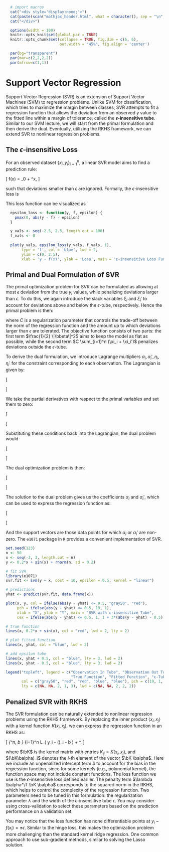 ```r
  # import macros
  cat("<div style='display:none;'>")
  cat(paste(scan("mathjax_header.html", what = character(), sep = "\n", quiet = TRUE), collapse = "\n"))
  cat("</div>")
```

```r
  options(width = 100)
  knitr::opts_knit$set(global.par = TRUE)
  knitr::opts_chunk$set(collapse = TRUE, fig.dim = c(6, 6),
                        out.width = "45%", fig.align = 'center')
```
```r
  par(bg="transparent")
  par(mar=c(2,2,2,2))
  par(mfrow=c(1,1))
```

# Support Vector Regression

Support Vector Regression (SVR) is an extension of Support Vector Machines (SVM) to regression problems. Unlike SVM for classification, which tries to maximize the margin between classes, SVR attempts to fit a regression function that allows the deviation from an observed $y$ value to the fitted line within a margin of tolerance, called the **$\epsilon$-insensitive tube**. Similar to our SVM lecture, we will start from the primal formulation and then derive the dual. Eventually, utilizing the RKHS framework, we can extend SVR to nonlinear regression problems.

## The $\epsilon$-insensitive Loss

For an observed dataset $\{x_i, y_i\}_{i = 1}^n$, a linear SVR model aims to find a prediction rule:

\[
f(x) = \beta_0 + \bbeta^\T x,
\]

such that deviations smaller than $\epsilon$ are ignored. Formally, the $\epsilon$-insensitive loss is

\begin{align}
L_\epsilon(y, f(x)) &= \begin{cases}
0, & \text{if } |y - f(x)| \leq \epsilon, \\
|y - f(x)| - \epsilon, & \text{otherwise}.
\end{cases} \\
&= \max(0, |y - f(x)| - \epsilon).
\end{align}


This loss function can be visualized as 

```r
  epsilon_loss <- function(y, f, epsilon) {
    pmax(0, abs(y - f) - epsilon)
  }

  y_vals <- seq(-2.5, 2.5, length.out = 100)
  f_vals <- 0
  
  plot(y_vals, epsilon_loss(y_vals, f_vals, 1), 
       type = 'l', col = 'blue', lwd = 2,
       ylim = c(0, 2.5),
       xlab = 'y - f(x)', ylab = 'Loss', main = 'ε-insensitive Loss Function')
```

## Primal and Dual Formulation of SVR

The primal optimization problem for SVR can be formulated as allowing at most $\epsilon$ deviation from the true $y_i$ values, while penalizing deviations larger than $\epsilon$. To do this, we again introduce the slack variables $\xi_i$ and $\xi_i'$ to account for deviations above and below the $\epsilon$-tube, respectively. Hence the primal problem is then:

\begin{align}
\min_{\beta_0, \bbeta, \xi_i, \xi_i'} \quad & \frac{1}{2} \|\bbeta\|^2 + C \sum_{i=1}^n (\xi_i + \xi_i') \\
\text{subj. to} \quad & y_i - (\beta_0 + \bbeta^\T x_i) \leq \epsilon + \xi_i, \\
& (\beta_0 + \bbeta^\T x_i) - y_i \leq \epsilon + \xi_i', \\
& \xi_i, \xi_i' \geq 0, \quad i = 1, \ldots, n.
\end{align}

where $C$ is a regularization parameter that controls the trade-off between the norm of the regression function and the amount up to which deviations larger than $\epsilon$ are tolerated. The objective function consists of two parts: the first term $\frac{1}{2} \|\bbeta\|^2$ aims to keep the model as flat as possible, while the second term $C \sum_{i=1}^n (\xi_i + \xi_i')$ penalizes deviations outside the $\epsilon$-tube.

To derive the dual formulation, we introduce Lagrange multipliers $\alpha_i, \alpha_i', \eta_i, \eta_i'$ for the constraint corresponding to each observation. The Lagrangian is given by:

\[
\begin{aligned}
\cL(\beta_0, \bbeta, \bxi_i, \bxi_i', \alpha_i, \alpha_i', \eta_i, \eta_i') = & \frac{1}{2} \|\bbeta\|^2 + C \sum_{i=1}^n (\xi_i + \xi_i') \\
& - \sum_{i=1}^n \alpha_i [\epsilon + \xi_i - y_i + (\beta_0 + \bbeta^\T x_i)] \\
& - \sum_{i=1}^n \alpha_i' [\epsilon + \xi_i' + y_i - (\beta_0 + \bbeta^\T x_i)] \\
& - \sum_{i=1}^n \eta_i \xi_i - \sum_{i=1}^n \eta_i' \xi_i'.
\end{aligned}
\]

We take the partial derivatives with respect to the primal variables and set them to zero:

\[
\begin{aligned}
\frac{\partial \cL}{\partial \bbeta} &= \bbeta - \sum_{i=1}^n (\alpha_i - \alpha_i') x_i = 0, \\
\frac{\partial \cL}{\partial \beta_0} &= -\sum_{i=1}^n (\alpha_i - \alpha_i') = 0, \\
\frac{\partial \cL}{\partial \xi_i} &= C - \alpha_i - \eta_i = 0, \\
\frac{\partial \cL}{\partial \xi_i'} &= C - \alpha_i' - \eta_i' = 0.
\end{aligned}
\]

Substituting these conditions back into the Lagrangian, the dual problem would 

\[
\begin{aligned}
\cL(\alpha_i, \alpha_i') =& \frac{1}{2} \sum_{i=1}^n \sum_{j=1}^n (\alpha_i - \alpha_i')(\alpha_j - \alpha_j') \langle x_i, x_j \rangle \\
& - \sum_{i=1}^n \alpha_i ( \epsilon - y_i + \sum_{j=1}^n (\alpha_j - \alpha_j') \langle x_j, x_i \rangle ) \\
& - \sum_{i=1}^n \alpha_i' ( \epsilon + y_i - \sum_{j=1}^n (\alpha_j - \alpha_j') \langle x_j, x_i \rangle ) \\
=& -\frac{1}{2} \sum_{i=1}^n \sum_{j=1}^n (\alpha_i - \alpha_i')(\alpha_j - \alpha_j') \langle x_i, x_j \rangle - \epsilon \sum_{i=1}^n (\alpha_i + \alpha_i') + \sum_{i=1}^n y_i (\alpha_i - \alpha_i'). \\
\end{aligned}
\]

The dual optimization problem is then:

\[
\begin{aligned}
\max_{\alpha_i, \alpha_i'} \quad & -\frac{1}{2} \sum_{i=1}^n \sum_{j=1}^n (\alpha_i - \alpha_i')(\alpha_j - \alpha_j') \langle x_i, x_j \rangle - \epsilon \sum_{i=1}^n (\alpha_i + \alpha_i') + \sum_{i=1}^n y_i (\alpha_i - \alpha_i') \\
\text{subj. to} \quad & \sum_{i=1}^n (\alpha_i - \alpha_i') = 0, \\
& 0 \leq \alpha_i, \alpha_i' \leq C, \quad i = 1, \ldots, n.\\
\end{aligned}
\]

The solution to the dual problem gives us the coefficients $\alpha_i$ and $\alpha_i'$, which can be used to express the regression function as:

\[
\begin{aligned}
f(x) &= \beta_0 + \sum_{i=1}^n (\alpha_i - \alpha_i') \langle x_i, x \rangle\\
&= \beta_0 + \sum_{\alpha_i > 0} \langle x_i, x \rangle - \sum_{\alpha_i' > 0} \langle x_i, x \rangle\\
&= \beta_0 + \sum_{\alpha_i + \alpha_i' > 0} (\alpha_i - \alpha_i') \langle x_i, x \rangle
\end{aligned}
\]

And the support vectors are those data points for which $\alpha_i$ or $\alpha_i'$ are non-zero. The `e1071` package in `R` provides a convenient implementation of SVR.


```r
set.seed(123)
n <- 50
x <- seq(-3, 3, length.out = n)
y <- 0.2*x + sin(x) + rnorm(n, sd = 0.2)

# fit SVR
library(e1071)
svr.fit <- svm(y ~ x, cost = 10, epsilon = 0.5, kernel = "linear")

# predictions
yhat <- predict(svr.fit, data.frame(x))

plot(x, y, col = ifelse(abs(y - yhat) <= 0.5, "gray50", "red"),
     pch = ifelse(abs(y - yhat) <= 0.5, 19, 1),
     xlab = "X", ylab = "Y", main = "SVR with ε-insensitive Tube", 
     cex = ifelse(abs(y - yhat) <= 0.5, 1, 1 + 3*(abs(y - yhat) - 0.5)))

# true function
lines(x, 0.2*x + sin(x), col = "red", lwd = 2, lty = 2)

# plot fitted function
lines(x, yhat, col = "blue", lwd = 2)

# add epsilon tube
lines(x, yhat + 0.5, col = "blue", lty = 3, lwd = 2)
lines(x, yhat - 0.5, col = "blue", lty = 3, lwd = 2)

legend("topleft", legend = c("Observation In Tube", "Observation Out Tube", 
                             "True Function", "Fitted Function", "ε-Tube"),
       col = c("gray50", "red", "red", "blue", "blue"), pch = c(19, 1, NA, NA, NA), 
       lty = c(NA, NA, 2, 1, 3), lwd = c(NA, NA, 2, 2, 2))

```


## Penalized SVR with RKHS

The SVR formulation can be naturally extended to nonlinear regression problems using the RKHS framework. By replacing the inner product $\langle x_i, x_j \rangle$ with a kernel function $K(x_i, x_j)$, we can express the regression function in an RKHS as:

\[
\min_{\balpha \in \RR^n, b \in \RR} \quad \frac{1}{n} \sum_{i=1}^n L_\epsilon\big( y_i - (\bK\balpha)_i - b \big) + \lambda \balpha^\T \bK \balpha,
\]

where $\bK$ is the kernel matrix with entries $K_{ij} = K(x_i, x_j)$, and $(\bK\balpha)_i$ denotes the $i$-th element of the vector $\bK \balpha$. Here we include an unpenalized intercept term $b$ to account for the bias in the regression function, since for some kernels (e.g., polynomial kernel), the function space may not include constant functions. The loss function we use is the $\epsilon$-insensitive loss defined earlier. The penalty term $\lambda \balpha^\T \bK \balpha$ corresponds to the squared norm in the RKHS, which helps to control the complexity of the regression function. Two parameters need to be tuned in this formulation: the regularization parameter $\lambda$ and the width of the $\epsilon$-insensitive tube $\epsilon$. You may consider using cross-validation to select these parameters based on the prediction performance on a validation set.

You may notice that the loss function has none differentiable points at $y_i - f(x_i) = \pm \epsilon$. Similar to the hinge loss, this makes the optimization problem more challenging than the standard kernel ridge regression. One common approach to use sub-gradient methods, similar to solving the Lasso solution.  




